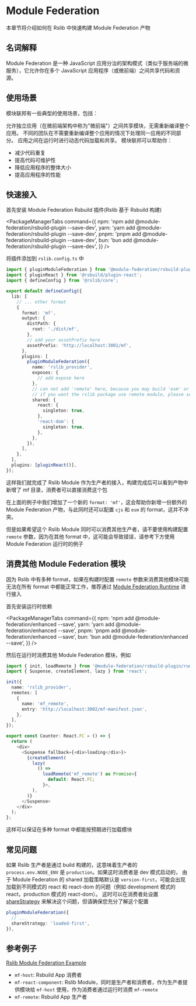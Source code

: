 # Module Federation

本章节将介绍如何在 Rslib 中快速构建 Module Federation 产物

## 名词解释

Module Federation 是一种 JavaScript 应用分治的架构模式（类似于服务端的微服务），它允许你在多个 JavaScript 应用程序（或微前端）之间共享代码和资源。

## 使用场景

模块联邦有一些典型的使用场景，包括：

允许独立应用（在微前端架构中称为"微前端"）之间共享模块，无需重新编译整个应用。
不同的团队在不需要重新编译整个应用的情况下处理同一应用的不同部分。
应用之间在运行时进行动态代码加载和共享。
模块联邦可以帮助你：

- 减少代码重复
- 提高代码可维护性
- 降低应用程序的整体大小
- 提高应用程序的性能

## 快速接入

首先安装 Module Federation Rsbuild 插件(Rslib 基于 Rsbuild 构建)


<PackageManagerTabs
  command={{
    npm: 'npm add @module-federation/rsbuild-plugin --save-dev',
    yarn: 'yarn add @module-federation/rsbuild-plugin --save-dev',
    pnpm: 'pnpm add @module-federation/rsbuild-plugin --save-dev',
    bun: 'bun add @module-federation/rsbuild-plugin --save-dev',
  }}
/>

将插件添加到 `rslib.config.ts` 中

```ts title='rslib.config.ts'
import { pluginModuleFederation } from '@module-federation/rsbuild-plugin';
import { pluginReact } from '@rsbuild/plugin-react';
import { defineConfig } from '@rslib/core';

export default defineConfig({
  lib: [
    // ... other format
    {
      format: 'mf',
      output: {
        distPath: {
          root: './dist/mf',
        },
        // add your assetPrefix here
        assetPrefix: 'http://localhost:3001/mf',
      },
      plugins: [
        pluginModuleFederation({
          name: 'rslib_provider',
          exposes: {
            // add expose here
          },
          // can not add 'remote' here, because you may build 'esm' or 'cjs' assets in one build.
          // if you want the rslib package use remote module, please see below.
          shared: {
            react: {
              singleton: true,
            },
            'react-dom': {
              singleton: true,
            },
          },
        }),
      ],
    },
  ],
  plugins: [pluginReact()],
});
```

这样我们就完成了 Rslib Module 作为生产者的接入，构建完成后可以看到产物中新增了 mf 目录，消费者可以直接消费这个包

在上面的例子中我们增加了一个新的 `format: 'mf'`，这会帮助你新增一份额外的 Module Federation 产物，与此同时还可以配置 `cjs` 和 `esm` 的 format，这并不冲突。

但是如果希望这个 Rslib Module 同时可以消费其他生产者，请不要使用构建配置 `remote` 参数，因为在其他 format 中，这可能会导致错误，请参考下方使用 Module Federation 运行时的例子

## 消费其他 Module Federation 模块

因为 Rslib 中有多种 format，如果在构建时配置 `remote` 参数来消费其他模块可能无法在所有 format 中都能正常工作，推荐通过 [Module Federation Runtime](https://module-federation.io/guide/basic/runtime.html) 进行接入

首先安装运行时依赖

<PackageManagerTabs
  command={{
    npm: 'npm add @module-federation/enhanced --save',
    yarn: 'yarn add @module-federation/enhanced --save',
    pnpm: 'pnpm add @module-federation/enhanced --save',
    bun: 'bun add @module-federation/enhanced --save',
  }}
/>

然后在运行时消费其他 Module Federation 模块，例如

```ts
import { init, loadRemote } from '@module-federation/rsbuild-plugin/runtime';
import { Suspense, createElement, lazy } from 'react';

init({
  name: 'rslib_provider',
  remotes: [
    {
      name: 'mf_remote',
      entry: 'http://localhost:3002/mf-manifest.json',
    },
  ],
});

export const Counter: React.FC = () => {
  return (
    <div>
      <Suspense fallback={<div>loading</div>}>
        {createElement(
          lazy(
            () =>
              loadRemote('mf_remote') as Promise<{
                default: React.FC;
              }>,
          ),
        )}
      </Suspense>
    </div>
  );
};
```

这样可以保证在多种 format 中都能按预期进行加载模块

## 常见问题

如果 Rslib 生产者是通过 build 构建的，这意味着生产者的 `process.env.NODE_ENV` 是 `production`。如果这时消费者是 dev 模式启动的，
由于 Module Federation 的 shared 加载策略默认是 `version-first`，可能会出现加载到不同模式的 react 和 react-dom 的问题（例如 development 模式的 react，production 模式的 react-dom）。
这时可以在消费者处设置 [shareStrategy](https://module-federation.io/configure/sharestrategy) 来解决这个问题，但请确保您充分了解这个配置

```ts
pluginModuleFederation({
  // ...
  shareStrategy: 'loaded-first',
}),
```

## 参考例子

[Rslib Module Federation Example](https://github.com/web-infra-dev/rslib/tree/main/examples/module-federation)

- `mf-host`: Rsbuild App 消费者
- `mf-react-component`: Rslib Module，同时是生产者和消费者，作为生产者提供模块给 `mf-host` 使用，作为消费者通过运行时消费 `mf-remote`
- `mf-remote`: Rsbuild App 生产者
